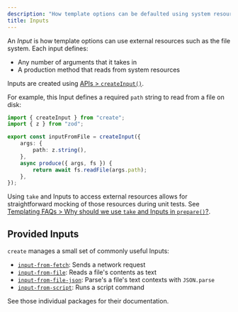 ```yaml
---
description: "How template options can be defaulted using system resources."
title: Inputs
---
```


An _Input_ is how template options can use external resources such as the file system.
Each input defines:

- Any number of arguments that it takes in
- A production method that reads from system resources

Inputs are created using [APIs > `createInput()`](/build/apis/create-input).

For example, this Input defines a required `path` string to read from a file on disk:

```ts
import { createInput } from "create";
import { z } from "zod";

export const inputFromFile = createInput({
	args: {
		path: z.string(),
	},
	async produce({ args, fs }) {
		return await fs.readFile(args.path);
	},
});
```

Using `take` and Inputs to access external resources allows for straightforward mocking of those resources during unit tests.
See [Templating FAQs > Why should we use `take` and Inputs in `prepare()`?](/build/faqs#why-should-we-use-take-and-inputs-in-prepare).

## Provided Inputs

`create` manages a small set of commonly useful Inputs:

- [`input-from-fetch`](https://www.npmjs.com/package/input-from-fetch): Sends a network request
- [`input-from-file`](https://www.npmjs.com/package/input-from-file): Reads a file's contents as text
- [`input-from-file-json`](https://www.npmjs.com/package/input-from-file-json): Parse's a file's text contexts with `JSON.parse`
- [`input-from-script`](https://www.npmjs.com/package/input-from-script): Runs a script command

See those individual packages for their documentation.
